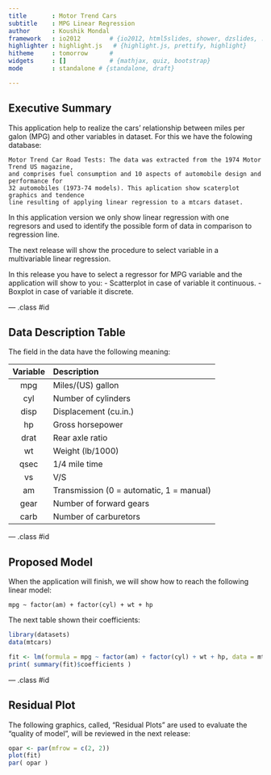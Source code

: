 ```yaml
---
title       : Motor Trend Cars
subtitle    : MPG Linear Regression
author      : Koushik Mondal
framework   : io2012        # {io2012, html5slides, shower, dzslides, ...}
highlighter : highlight.js   # {highlight.js, prettify, highlight}
hitheme     : tomorrow      #
widgets     : []            # {mathjax, quiz, bootstrap}
mode        : standalone # {standalone, draft}

---
```


## Executive Summary

This application help to realize the cars' relationship between miles per galon (MPG) and other variables in dataset. For this we have the folowing database:


    Motor Trend Car Road Tests: The data was extracted from the 1974 Motor Trend US magazine, 
    and comprises fuel consumption and 10 aspects of automobile design and performance for  
    32 automobiles (1973-74 models). This aplication show scaterplot graphics and tendence  
    line resulting of applying linear regression to a mtcars dataset.



In this application version we only show linear regression with one regresors and used to identify the possible form of data in comparison to regression line.

The next release will show the procedure to select variable in a multivariable linear regression.

In this release you have to select a regressor for MPG variable and the application will show to you:
- Scatterplot in case of variable it continuous.
- Boxplot in case of variable it discrete.

--- .class #id 

## Data Description Table


The field in the data have the following meaning:

  Variable | Description 
  :-------:|:---------------
  mpg      |Miles/(US) gallon        
  cyl      |Number of cylinders      
  disp     |Displacement (cu.in.)   
  hp       |Gross horsepower         
  drat     |Rear axle ratio          
  wt       |Weight (lb/1000)         
  qsec     |1/4 mile time            
  vs       |V/S             
  am       |Transmission (0 = automatic, 1 = manual)
  gear     |Number of forward gears
  carb     |Number of carburetors

--- .class #id 

## Proposed Model

When the application will finish, we will show how to reach the following linear model:

    mpg ~ factor(am) + factor(cyl) + wt + hp

The next table shown their coefficients:

```r
library(datasets)
data(mtcars)

fit <- lm(formula = mpg ~ factor(am) + factor(cyl) + wt + hp, data = mtcars)
print( summary(fit)$coefficients )
```

--- .class #id 

## Residual Plot

The following graphics, called, "Residual Plots" are used to evaluate the "quality of model", will be reviewed in the next release:

```r

opar <- par(mfrow = c(2, 2))
plot(fit)
par( opar )

```
